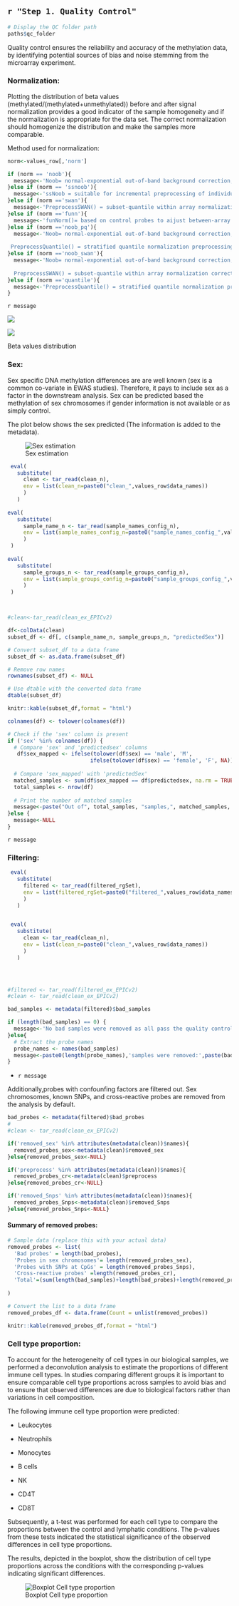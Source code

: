 <!-- # Generate a dynamic step title -->
## `r "Step 1. Quality Control"`


```r
# Display the QC folder path
paths$qc_folder
```


Quality control ensures the reliability and accuracy of the methylation data, by identifying potential sources of bias and noise stemming from the microarray experiment.


### Normalization:

Plotting the distribution of beta values (methylated/(methylated+unmethylated)) before and after signal normalization provides a good indicator of the sample homogeneity and if the normalization is appropriate for the data set. The correct normalization should homogenize the distribution and make the samples more comparable.

Method used for normalization: 

```r
norm<-values_row[,'norm']

if (norm == 'noob'){
  message<-'Noob= normal-exponential out-of-band background correction, a simple way to estimate and correct for background binding. '
}else if (norm == 'ssnoob'){
  message<-'ssNoob = suitable for incremental preprocessing of individual methylation arrays, should be used when integrating data from multiple generations of Infinium methylation arrays. '
}else if (norm =='swan'){
  message<-'PreprocessSWAN() = subset-quantile within array normalization correcting for the technical differences between the Type I and Type II array designs separately for different subsets of probes (divided by CpG content). '
}else if (norm =='funn'){
  message<-'funNorm()= based on control probes to aijust between-array variation: if global biological differences are present (e.g. cancer normal); function includes Noob as first step '
}else if (norm =='noob_pq'){
  message<-'Noob= normal-exponential out-of-band background correction, a simple way to estimate and correct for background binding. 
  
 PreprocessQuantile() = stratified quantile normalization preprocessing applied to the methylated and unmethylated intensities separately. The distribution of type I and type II signals is forced to be the same by first quantile normalizing the type II probes across samples and then interpolating a reference distribution to which we normalize the type I probes. '
}else if (norm =='noob_swan'){
  message<-'Noob= normal-exponential out-of-band background correction, a simple way to estimate and correct for background binding.
  
  PreprocessSWAN() = subset-quantile within array normalization correcting for the technical differences between the Type I and Type II array designs separately for different subsets of probes (divided by CpG content). '
}else if (norm =='quantile'){
  message<-'PreprocessQuantile() = stratified quantile normalization preprocessing applied to the methylated and unmethylated intensities separately. The distribution of type I and type II signals is forced to be the same by first quantile normalizing the type II probes across samples and then interpolating a reference distribution to which we normalize the type I probes. '
}

```


`r message`


::: {#fig-densityplots layout="[50,50]"}
![](`r file.path(paths$qc_folder, "density_plot_before_norm.png")`)

![](`r file.path(paths$qc_folder, "density_plot_after_norm.png")`)

Beta values distribution
:::

### Sex:

Sex specific DNA methylation differences are are well known (sex is a common co-variate in EWAS studies). Therefore, it pays to include sex as a factor in the downstream analysis. Sex can be predicted based the methylation of sex chromosomes if gender information is not available or as simply control. 

The plot below shows the sex predicted (The information is added to the metadata).


![Sex estimation](`r file.path(paths$sexplot_folder, "sex_estimation.png")`){#fig-density_plot}

```r
 eval(
   substitute(
     clean <- tar_read(clean_n),
     env = list(clean_n=paste0("clean_",values_row$data_names))
     )
   )
 
eval(
   substitute(
     sample_name_n <- tar_read(sample_names_config_n),
     env = list(sample_names_config_n=paste0("sample_names_config_",values_row$data_names))
     )
 )
  
eval(
   substitute(
     sample_groups_n <- tar_read(sample_groups_config_n),
     env = list(sample_groups_config_n=paste0("sample_groups_config_",values_row$data_names))
     )
 )



#clean<-tar_read(clean_ex_EPICv2)

df<-colData(clean)
subset_df <- df[, c(sample_name_n, sample_groups_n, "predictedSex")]

# Convert subset_df to a data frame
subset_df <- as.data.frame(subset_df)

# Remove row names
rownames(subset_df) <- NULL

# Use dtable with the converted data frame
dtable(subset_df)

knitr::kable(subset_df,format = "html")

colnames(df) <- tolower(colnames(df))

# Check if the 'sex' column is present
if ('sex' %in% colnames(df)) {
  # Compare 'sex' and 'predictedsex' columns
   df$sex_mapped <- ifelse(tolower(df$sex) == 'male', 'M',
                          ifelse(tolower(df$sex) == 'female', 'F', NA))
  
  # Compare 'sex_mapped' with 'predictedSex'
  matched_samples <- sum(df$sex_mapped == df$predictedsex, na.rm = TRUE)
  total_samples <- nrow(df)
  
  # Print the number of matched samples
  message<-paste("Out of", total_samples, "samples,", matched_samples, "samples were correctly predicted.")
}else {
  message<-NULL
}
```

`r message`

### Filtering:


```r

 eval(
   substitute(
     filtered <- tar_read(filtered_rgSet),
     env = list(filtered_rgSet=paste0("filtered_",values_row$data_names))
     )
   )


 eval(
   substitute(
     clean <- tar_read(clean_n),
     env = list(clean_n=paste0("clean_",values_row$data_names))
     )
   )

 


#filtered <- tar_read(filtered_ex_EPICv2)
#clean <- tar_read(clean_ex_EPICv2)

```

```r
bad_samples <- metadata(filtered)$bad_samples

if (length(bad_samples) == 0) {
  message<-'No bad samples were removed as all pass the quality control (n=0)'
}else{
  # Extract the probe names
  probe_names <- names(bad_samples)
  message<-paste0(length(probe_names),'samples were removed:',paste(bad_samples, collapse = ", "))
}

```

- `r message`


Additionally,probes with confounfing factors are filtered out. Sex chromosomes, known SNPs, and cross-reactive probes are removed from the analysis by default. 

```r
bad_probes <- metadata(filtered)$bad_probes
#
#clean <- tar_read(clean_ex_EPICv2)

if('removed_sex' %in% attributes(metadata(clean))$names){
  removed_probes_sex<-metadata(clean)$removed_sex
}else{removed_probes_sex<-NULL}

if('preprocess' %in% attributes(metadata(clean))$names){
  removed_probes_cr<-metadata(clean)$preprocess
}else{removed_probes_cr<-NULL}

if('removed_Snps' %in% attributes(metadata(clean))$names){
  removed_probes_Snps<-metadata(clean)$removed_Snps
}else{removed_probes_Snps<-NULL}

```


#### Summary of removed probes: 
```r
# Sample data (replace this with your actual data)
removed_probes <- list(
  'Bad probes' = length(bad_probes),
  'Probes in sex chromosomes'= length(removed_probes_sex),
  'Probes with SNPs at CpGs' = length(removed_probes_Snps),
  'Cross-reactive probes' =length(removed_probes_cr),
  'Total'=(sum(length(bad_samples)+length(bad_probes)+length(removed_probes_sex)+length(removed_probes_Snps)+length(removed_probes_cr)))
 
)

# Convert the list to a data frame
removed_probes_df <- data.frame(Count = unlist(removed_probes))

knitr::kable(removed_probes_df,format = "html")
```


### Cell type proportion:


To account for the heterogeneity of cell types in our biological samples, we performed a deconvolution analysis to estimate the proportions of different immune cell types. In studies comparing different groups it is important to ensure comparable cell type proportions across samples to avoid bias and to ensure that observed differences are due to biological factors rather than variations in cell composition.

The following immune cell type proportion were predicted: 

- Leukocytes

- Neutrophils

- Monocytes

- B cells

- NK

- CD4T

- CD8T


Subsequently, a t-test was performed for each cell type to compare the proportions between the control and lymphatic conditions. The p-values from these tests indicated the statistical significance of the observed differences in cell type proportions.

The results, depicted in the boxplot, show the distribution of cell type proportions across the conditions with the corresponding p-values indicating significant differences.

![Boxplot Cell type proportion](`r file.path(paths$qc_folder, "Cell_type_prop.png")`){#fig-boxplot_deconv}

